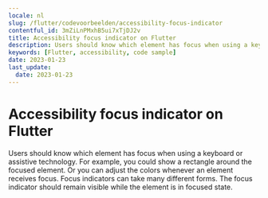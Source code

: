 ```yaml
---
locale: nl
slug: /flutter/codevoorbeelden/accessibility-focus-indicator
contentful_id: 3mZiLnPMxhB5ui7xTjDJ2v
title: Accessibility focus indicator on Flutter
description: Users should know which element has focus when using a keyboard or assistive technology.
keywords: [Flutter, accessibility, code sample]
date: 2023-01-23
last_update:
  date: 2023-01-23
---
```


# Accessibility focus indicator on Flutter

Users should know which element has focus when using a keyboard or assistive technology. For example, you could show a rectangle around the focused element. Or you can adjust the colors whenever an element receives focus. Focus indicators can take many different forms. The focus indicator should remain visible while the element is in focused state.

<CodeSample id="accessibility-focus-indicator" platform="flutter" locale="nl"/>
